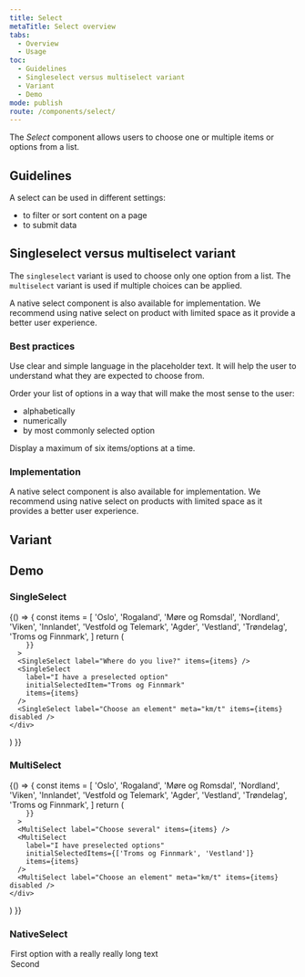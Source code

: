 ```yaml
---
title: Select
metaTitle: Select overview
tabs:
  - Overview
  - Usage
toc:
  - Guidelines
  - Singleselect versus multiselect variant
  - Variant
  - Demo
mode: publish
route: /components/select/
---
```



The _Select_ component allows users to choose one or multiple items or options from a list.


## Guidelines

A select can be used in different settings: 
* to filter or sort content on a page
* to submit data


## Singleselect versus multiselect variant

The `singleselect` variant is used to choose only one option from a list.
The `multiselect` variant is used if multiple choices can be applied.

A native select component is also available for implementation. We recommend using native select on product with limited space as it provide a better user experience.

### Best practices

Use clear and simple language in the placeholder text. 
It will help the user to understand what they are expected to choose from.

Order your list of options in a way that will make the most sense to the user: 
* alphabetically
* numerically
* by most commonly selected option

Display a maximum of six items/options at a time.

### Implementation

A native select component is also available for implementation. We recommend using native select on products with limited space as it provides a better user experience.

## Variant

<!--One ### heading per frame in Figma, explaining each component in that frame. One 'content' section per variation if needed -->

<FigmaImage
  url="https://www.figma.com/file/0bGXR2sCwMVSDNyyzu5BXrO5/UI%E2%80%94User-Interface?node-id=17793%3A67"
  alt="Select variant"
/>

      
## Demo

### SingleSelect

<Playground>
{() => {
  const items = [
  'Oslo',
  'Rogaland',
  'Møre og Romsdal',
  'Nordland',
  'Viken',
  'Innlandet',
  'Vestfold og Telemark',
  'Agder',
  'Vestland',
  'Trøndelag',
  'Troms og Finnmark',
]
  return (
    <div
        style={{
          display: 'grid',
          gridGap: '32px',
         
        }}
      >
      <SingleSelect label="Where do you live?" items={items} />
      <SingleSelect
        label="I have a preselected option"
        initialSelectedItem="Troms og Finnmark"
        items={items}
      />
      <SingleSelect label="Choose an element" meta="km/t" items={items} disabled />
    </div>
  )
}}
</Playground>

### MultiSelect

<Playground>
{() => {
  const items = [
  'Oslo',
  'Rogaland',
  'Møre og Romsdal',
  'Nordland',
  'Viken',
  'Innlandet',
  'Vestfold og Telemark',
  'Agder',
  'Vestland',
  'Trøndelag',
  'Troms og Finnmark',
]
  return (
    <div
        style={{
          display: 'grid',
          gridGap: '32px',
         
        }}
      >
      <MultiSelect label="Choose several" items={items} />
      <MultiSelect
        label="I have preselected options"
        initialSelectedItems={['Troms og Finnmark', 'Vestland']}
        items={items}
      />
      <MultiSelect label="Choose an element" meta="km/t" items={items} disabled />
    </div>
  )
}}
</Playground>

### NativeSelect

<Playground>
  <NativeSelect label="Label text" meta="m2" id="default-select">
    <option>First option with a really really long text</option>
    <option>Second</option>
  </NativeSelect>
</Playground>
